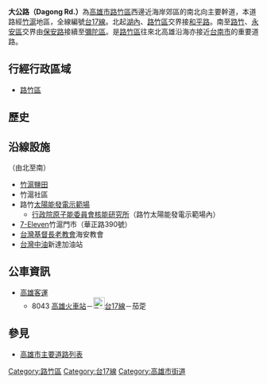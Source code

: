 {{multiple issues|
{{Expand|time=2014-02-12}}
{{unreferenced|time=2014-02-12T16:30:00+00:00}}
{{Notability Unreferenced|time=2014-02-12T16:30:00+00:00}}
{{refimprove|time=2014-02-12}}
}}
{{Otheruses|大公路|other=同名或類似名的其它條目描述}}
{{Infobox TwRoad2|
|bgcolorh=DARKGREEN
|colorh=white
|code=
|name=大公路
|enname=Dagong Rd.
|level=省道[[File:TW_PHW17.svg|23px]]
|length=
|sec=
|lastext=
|line=
|start=[[湖內區|湖內]]、[[路竹區|路竹區]]交界
|end=[[路竹區|路竹]]、[[永安區|永安區]]交界
|junc=[[華正路(路竹區)|華正路]]、[[華山路(路竹區)|華山路]]
|img=
|cap=
|size=
|left=和平路
|right=保安路
|leftlink=和平路 (湖內區)
|leftdirection=N
|rightlink=保安路 (永安區)
|rightdirection=S
|SN=[[台17線|台17線]]<br>（[[和平路_(湖內區)|和平路]]－'''大公路'''－[[保安路_(永安區)|保安路]]）
|SNtype=ph
|SNNum=17
|SN2=
|SN2type=
|SN2Num=
|SN3=
|SN3type=
|SN3Num=
}}
'''大公路（Dagong Rd.）'''為[[高雄市|高雄市]][[路竹區|路竹區]]西邊近海岸郊區的南北向主要幹道，本道路經[[竹滬里|竹滬]]地區，全線編號[[台17線|台17線]]。北起[[湖內區|湖內]]、[[路竹區|路竹區]]交界接[[和平路_(湖內區)|和平路]]。南至[[路竹區|路竹]]、[[永安區|永安區]]交界由[[保安路_(永安區)|保安路]]接續至[[彌陀區|彌陀區]]。是[[路竹區|路竹區]]往來北高雄沿海亦接近[[台南市|台南市]]的重要道路。

== 行經行政區域 ==
* [[路竹區|路竹區]]

== 歷史 ==
{{expand section}}

== 沿線設施 ==
（由北至南）
* [[高雄鹽場|竹滬鹽田]]
* 竹滬社區
* 路竹[[太陽能|太陽能]][[太陽能發電|發電示範場]]
** [[行政院原子能委員會核能研究所|行政院原子能委員會核能研究所]]（路竹太陽能發電示範場內）
* [[7-Eleven|7-Eleven]]竹滬門市（華正路390號）
* [[台灣基督長老教會|台灣基督長老教會]]海安教會
* [[台灣中油|台灣中油]]新達加油站

== 公車資訊 ==
* [[高雄客運|高雄客運]]
** 8043 [[高雄火車站|高雄火車站]]－[[File:TW_PHW17.svg|23px]][[台17線|台17線]]－茄萣

== 參見 ==
* [[高雄市主要道路列表|高雄市主要道路列表]]

{{高雄市重要道路}}

{{DEFAULTSORT:Dagong}}
[[Category:路竹區|Category:路竹區]]
[[Category:台17線|Category:台17線]]
[[Category:高雄市街道|Category:高雄市街道]]


{{TW-road-stub}}